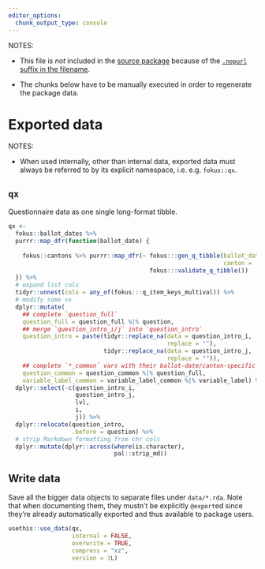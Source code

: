 ```yaml
---
editor_options:
  chunk_output_type: console
---
```


NOTES:

-   This file is *not* included in the [source package](https://r-pkgs.org/package-structure-state.html#source-package) because of the [`.nopurl` suffix in the
    filename](https://rpkg.dev/pkgpurl/reference/purl_rmd.html#-rmd-files-excluded-from-purling).

-   The chunks below have to be manually executed in order to regenerate the package data.

# Exported data

NOTES:

-   When used internally, other than internal data, exported data must always be referred to by its explicit namespace, i.e. e.g. `fokus::qx`.

## `qx`

Questionnaire data as one single long-format tibble.

```r
qx <-
  fokus::ballot_dates %>%
  purrr::map_dfr(function(ballot_date) {
    
    fokus::cantons %>% purrr::map_dfr(~ fokus:::gen_q_tibble(ballot_date = ballot_date,
                                                             canton = .x) %>%
                                        fokus:::validate_q_tibble())
  }) %>%
  # expand list cols
  tidyr::unnest(cols = any_of(fokus:::q_item_keys_multival)) %>%
  # modify some vx
  dplyr::mutate(
    ## complete `question_full`
    question_full = question_full %|% question,
    ## merge `question_intro_i/j` into `question_intro`
    question_intro = paste(tidyr::replace_na(data = question_intro_i,
                                             replace = ""),
                           tidyr::replace_na(data = question_intro_j,
                                             replace = "")),
    ## complete `*_common` vars with their ballot-date/canton-specific siblings
    question_common = question_common %|% question_full,
    variable_label_common = variable_label_common %|% variable_label) %>%
  dplyr::select(-c(question_intro_i,
                   question_intro_j,
                   lvl,
                   i,
                   j)) %>%
  dplyr::relocate(question_intro,
                  .before = question) %>%
  # strip Markdown formatting from chr cols
  dplyr::mutate(dplyr::across(where(is.character),
                              pal::strip_md))
```

## Write data

Save all the bigger data objects to separate files under `data/*.rda`. Note that when documenting them, they mustn't be explicitly `@export`ed since they're
already automatically exported and thus available to package users.

```r
usethis::use_data(qx,
                  internal = FALSE,
                  overwrite = TRUE,
                  compress = "xz",
                  version = 3L)
```
